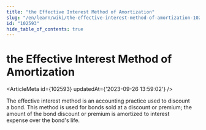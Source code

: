 ```yaml
---
title: "the Effective Interest Method of Amortization"
slug: "/en/learn/wiki/the-effective-interest-method-of-amortization-102593"
id: "102593"
hide_table_of_contents: true
---
```



# the Effective Interest Method of Amortization

<ArticleMeta id={102593} updatedAt={'2023-09-26 13:59:02'} />
<div className='border-solid border-b border-t-0 my-4 border-[var(--ifm-color-gray-300)]' />

The effective interest method is an accounting practice used to discount a bond. This method is used for bonds sold at a discount or premium; the amount of the bond discount or premium is amortized to interest expense over the bond's life.
